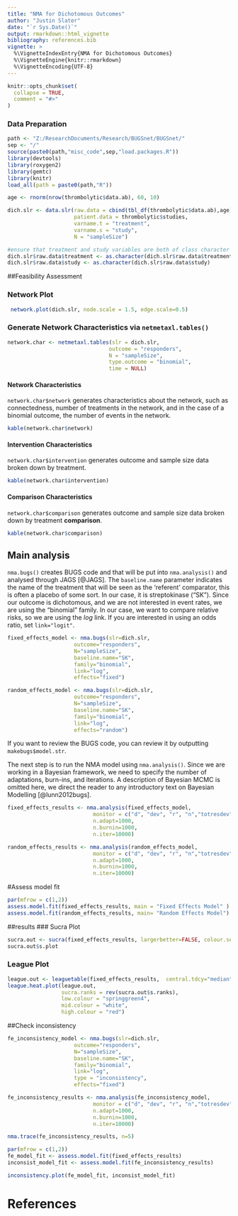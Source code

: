 ```yaml
---
title: "NMA for Dichotomous Outcomes"
author: "Justin Slater"
date: "`r Sys.Date()`"
output: rmarkdown::html_vignette
bibliography: references.bib
vignette: >
  %\VignetteIndexEntry{NMA for Dichotomous Outcomes}
  %\VignetteEngine{knitr::rmarkdown}
  %\VignetteEncoding{UTF-8}
---
```


```r
knitr::opts_chunk$set(
  collapse = TRUE,
  comment = "#>"
)
```

### Data Preparation

```r
path <- "Z:/ResearchDocuments/Research/BUGSnet/BUGSnet/"
sep <- "/"
source(paste0(path,"misc_code",sep,"load.packages.R"))
library(devtools)
library(roxygen2)
library(gemtc)
library(knitr)
load_all(path = paste0(path,"R"))
```

``` r
age <- rnorm(nrow(thrombolytic$data.ab), 60, 10)

dich.slr <- data.slr(raw.data = cbind(tbl_df(thrombolytic$data.ab),age),
                     patient.data = thrombolytic$studies,
                     varname.t = "treatment",
                     varname.s = "study",
                     N = "sampleSize")

#ensure that treatment and study variables are both of class character
dich.slr$raw.data$treatment <- as.character(dich.slr$raw.data$treatment)
dich.slr$raw.data$study <- as.character(dich.slr$raw.data$study)

```

##Feasibility Assessment

### Network Plot


```r
 network.plot(dich.slr, node.scale = 1.5, edge.scale=0.5)
```

### Generate Network Characteristics via `netmetaxl.tables()`

```r
network.char <- netmetaxl.tables(slr = dich.slr,
                                outcome = "responders",
                                N = "sampleSize",
                                type.outcome = "binomial",
                                time = NULL)
```

#### Network Characteristics
`network.char$network` generates characteristics about the network, such as connectedness, number of treatments in the network, and in the case of a binomial outcome, the number of events in the network.
```r
kable(network.char$network)
```

#### Intervention Characteristics
`network.char$intervention` generates outcome and sample size data broken down by treatment.

```r
kable(network.char$intervention)
```

#### Comparison Characteristics
`network.char$comparison` generates outcome and sample size data broken down by treatment **comparison**.
```r
kable(network.char$comparison)
```

<!-- ```{r} -->
<!--  pairwise.dat <- by.comparison(slr=dich.slr, outcome="responders", type.outcome="binomial", N="sampleSize") -->

<!--  pairwise.dat.with.c <- pairwise.dat %>%  -->
<!--    filter(grepl("SK", comparison)) %>% -->
<!--    filter((trt.e == "tPA"| trt.c == "tPA")) -->

<!--   tPA_vs_SK <- pairwise(slr = dich.slr, -->
<!--                            name.trt1 = "SK",  -->
<!--                            name.trt2 = "tPA",  -->
<!--                            outcome = "responders", -->
<!--                            N = "sampleSize") -->

<!--  pairwise.all(slr=dich.slr,  -->
<!--              outcome="responders", -->
<!--              N = "sampleSize", -->
<!--              method.tau="DL", -->
<!--              sm= "RR")  -->

<!-- ``` -->

## Main analysis
`nma.bugs()` creates BUGS code and that will be put into `nma.analysis()` and analysed through JAGS [@JAGS]. The `baseline.name` parameter indicates the name of the treatment that will be seen as the 'referent' comparator, this is often a placebo of some sort. In our case, it is streptokinase ("SK"). Since our outcome is dichotomous, and we are not interested in event rates, we are using the "binomial" family. In our case, we want to compare relative risks, so we are using the $log$ link. If you are interested in using an odds ratio, set `link="logit"`.
```r
fixed_effects_model <- nma.bugs(slr=dich.slr,
                     outcome="responders",
                     N="sampleSize",
                     baseline.name="SK",
                     family="binomial",
                     link="log",
                     effects="fixed")

random_effects_model <- nma.bugs(slr=dich.slr,
                     outcome="responders",
                     N="sampleSize",
                     baseline.name="SK",
                     family="binomial",
                     link="log",
                     effects="random")

```
If you want to review the BUGS code, you can review it by outputting `makebugs$model.str`. 

The next step is to run the NMA model using `nma.analysis()`. Since we are working in a Bayesian framework, we need to specify the number of adaptations, burn-ins, and iterations. A description of Bayesian MCMC is omitted here, we direct the reader to any introductory text on Bayesian Modelling [@lunn2012bugs].

```r
fixed_effects_results <- nma.analysis(fixed_effects_model,
                           monitor = c("d", "dev", "r", "n","totresdev","rhat"),
                           n.adapt=1000,
                           n.burnin=1000,
                           n.iter=10000)

random_effects_results <- nma.analysis(random_effects_model,
                           monitor = c("d", "dev", "r", "n","totresdev","rhat"),
                           n.adapt=1000,
                           n.burnin=1000,
                           n.iter=10000)

```

#Assess model fit
```r
par(mfrow = c(1,2))
assess.model.fit(fixed_effects_results, main = "Fixed Effects Model" )
assess.model.fit(random_effects_results, main= "Random Effects Model")

```



##results
### Sucra Plot
```r
sucra.out <- sucra(fixed_effects_results, largerbetter=FALSE, colour.set= "Set1")
sucra.out$s.plot
```


### League Plot
```r
league.out <- leaguetable(fixed_effects_results,  central.tdcy="median", layout="long")
league.heat.plot(league.out, 
                 sucra.ranks = rev(sucra.out$s.ranks), 
                 low.colour = "springgreen4", 
                 mid.colour = "white",
                 high.colour = "red")
```

##Check inconsistency
```r
fe_inconsistency_model <- nma.bugs(slr=dich.slr,
                     outcome="responders",
                     N="sampleSize",
                     baseline.name="SK",
                     family="binomial",
                     link="log",
                     type = "inconsistency",
                     effects="fixed")

fe_inconsistency_results <- nma.analysis(fe_inconsistency_model,
                           monitor = c("d", "dev", "r", "n","totresdev","rhat"),
                           n.adapt=1000,
                           n.burnin=1000,
                           n.iter=10000)

nma.trace(fe_inconsistency_results, n=5)

```

```r
par(mfrow = c(1,2))
fe_model_fit <- assess.model.fit(fixed_effects_results)
inconsist_model_fit <- assess.model.fit(fe_inconsistency_results)
```

```r
inconsistency.plot(fe_model_fit, inconsist_model_fit)
```

<!-- ```{r, fig.height=8, fig.width = 8} -->
<!--  inconsistency.PMA(slr = dich.slr,  -->
<!--                    jagsoutput = fixed_effects_results, -->
<!--                    outcome = "responders", -->
<!--                    N = "sampleSize", -->
<!--                    base.trt = "SK", -->
<!--                    effects="fixed",  -->
<!--                    central.tdcy="median",  -->
<!--                    line.size=1, -->
<!--                    x.trans=NULL) -->
<!-- ``` -->

<!-- ```{r, fig.width = 8, fig.height=6} -->
<!--  pairwise <- pairwise(slr = dich.slr, -->
<!--                           name.trt1 = "SK", -->
<!--                           name.trt2 = "Ret", -->
<!--                           outcome = "responders", -->
<!--                           N = "sampleSize") -->
<!-- ``` -->

# References
